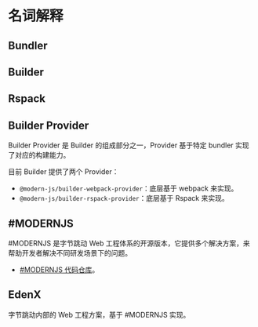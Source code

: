 # 名词解释

## Bundler


<Bundler />

## Builder


<Builder />

## Rspack


<Rspack />

## Builder Provider

Builder Provider 是 Builder 的组成部分之一，Provider 基于特定 bundler 实现了对应的构建能力。

目前 Builder 提供了两个 Provider：

- `@modern-js/builder-webpack-provider`：底层基于 webpack 来实现。
- `@modern-js/builder-rspack-provider`：底层基于 Rspack 来实现。

## #MODERNJS

#MODERNJS 是字节跳动 Web 工程体系的开源版本，它提供多个解决方案，来帮助开发者解决不同研发场景下的问题。

- [#MODERNJS 代码仓库](https://github.com/web-infra-dev/modern.js)。

## EdenX

字节跳动内部的 Web 工程方案，基于 #MODERNJS 实现。
